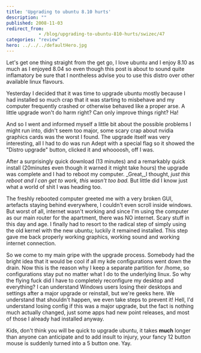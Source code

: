 ```yaml
---
title: 'Upgrading to ubuntu 8.10 hurts'
description: ""
published: 2008-11-03
redirect_from: 
            - /blog/upgrading-to-ubuntu-810-hurts/swizec/47
categories: "review"
hero: ../../../defaultHero.jpg
---
```

Let's get one thing straight from the get go, I love ubuntu and I enjoy 8.10 as much as I enjoyed 8.04 so even though this post is about to sound quite inflamatory be sure that I nontheless advise you to use this distro over other available linux flavours.

Yesterday I decided that it was time to upgrade ubuntu mostly because I had installed so much crap that it was starting to misbehave and my computer frequently crashed or otherwise behaved like a proper arse. A little upgrade won't do harm right? Can only improve things right? Ha!

And so I went and informed myself a little bit about the possible problems I might run into, didn't seem too major, some scary crap about nvidia graphics cards was the worst I found. The upgrade itself was very interesting, all I had to do was run Adept with a special flag so it showed the "Distro upgrade" button, clicked it and whoooosh, off I was.

After a surprisingly quick download (13 minutes) and a remarkably quick install (20minutes even though it warned it might take hours) the upgrade was complete and I had to reboot my computer. _Great,_I thought, _just this reboot and I can get to work, this wasn't too bad._ But little did I know just what a world of shit I was heading too.

The freshly rebooted computer greeted me with a very broken GUI, artefacts staying behind everywhere, I couldn't even scroll inside windows. But worst of all, internet wasn't working and since I'm using the computer as our main router for the apartment, there was NO internet. Scary stuff in this day and age. I finally had to resort to the radical step of simply using the old kernel with the new ubuntu; luckily it remained installed. This step gave me back properly working graphics, working sound and working internet connection.

So we come to my main gripe with the upgrade process. Somebody had the bright idea that it would be cool if all my kde configurations went down the drain. Now this is the reason why I keep a separate partition for /home, so configurations stay put no matter what I do to the underlying linux. So why the flying fuck did I have to completely reconfigure my desktop and everything? I can understand Windows users losing their desktops and settings after a major upgrade or reinstall, but we're geeks here. We understand that shouldn't happen, we even take steps to prevent it! Hell, I'd understand losing config if this was a major upgrade, but the fact is nothing much actually changed, just some apps had new point releases, and most of those I already had installed anyway.

Kids, don't think you will be quick to upgrade ubuntu, it takes **much** longer than anyone can anticipate and to add insult to injury, your fancy 12 button mouse is suddenly turned into a 5 button one. Yay.
